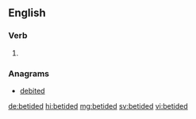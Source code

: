 ==English==

===Verb===
{{head|en|verb form}}

# {{en-past of|betide}}

===Anagrams===
* [[debited#English|debited]]

[[de:betided]]
[[hi:betided]]
[[mg:betided]]
[[sv:betided]]
[[vi:betided]]